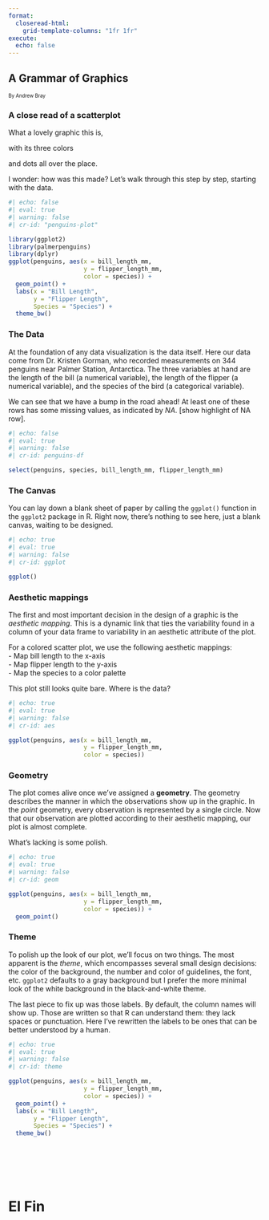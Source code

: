 ```yaml
---
format: 
  closeread-html:
    grid-template-columns: "1fr 1fr"
execute: 
  echo: false
---
```


::::: {.cr-sidebar}

# A Grammar of Graphics

[By Andrew Bray]{style="font-size: .7em"}

### A close read of a scatterplot

:::{.cr-crossfade cr-to="penguins-plot"}
What a lovely graphic this is,
:::

with its three colors

and dots all over the place.

I wonder: how was this made? Let's walk through this step by step, starting with the data.

```r
#| echo: false
#| eval: true
#| warning: false
#| cr-id: "penguins-plot"

library(ggplot2)
library(palmerpenguins)
library(dplyr)
ggplot(penguins, aes(x = bill_length_mm,
                     y = flipper_length_mm,
                     color = species)) +
  geom_point() +
  labs(x = "Bill Length",
       y = "Flipper Length",
       Species = "Species") +
  theme_bw()
```
:::::

::::{.cr-sidebar}

### The Data {.cr-crossfade cr-from="penguins-plot" cr-to="penguins-df"}

At the foundation of any data visualization is the data itself. Here our data come from Dr. Kristen Gorman, who recorded measurements on 344 penguins near Palmer Station, Antarctica. The three variables at hand are the length of the bill (a numerical variable), the length of the flipper (a numerical variable), and the species of the bird (a categorical variable).

We can see that we have a bump in the road ahead! At least one of these rows has some missing values, as indicated by *NA*. [show highlight of NA row].


```r
#| echo: false
#| eval: true
#| warning: false
#| cr-id: penguins-df

select(penguins, species, bill_length_mm, flipper_length_mm)
```

::::

::::{.cr-sidebar}

### The Canvas {.cr-crossfade cr-to="ggplot"}

You can lay down a blank sheet of paper by calling the `ggplot()` function in the `ggplot2` package in R. Right now, there's nothing to see here, just a blank canvas, waiting to be designed.


```r
#| echo: true
#| eval: true
#| warning: false
#| cr-id: ggplot

ggplot()
```

### Aesthetic mappings {.cr-crossfade cr-from="ggplot" cr-to="aes"}

The first and most important decision in the design of a graphic is the *aesthetic mapping*. This is a dynamic link that ties the variability found in a column of your data frame to variability in an aesthetic attribute of the plot.

For a colored scatter plot, we use the following aesthetic mappings:\
- Map bill length to the x-axis\
- Map flipper length to the y-axis\
- Map the species to a color palette\

This plot still looks quite bare. Where is the data?

```r
#| echo: true
#| eval: true
#| warning: false
#| cr-id: aes

ggplot(penguins, aes(x = bill_length_mm,
                     y = flipper_length_mm,
                     color = species))
```

### Geometry {.cr-crossfade cr-from="aes" cr-to="geom"}

The plot comes alive once we've assigned a **geometry**. The geometry describes the manner in which the observations show up in the graphic. In the *point* geometry, every observation is represented by a single circle. Now that our observation are plotted according to their aesthetic mapping, our plot is almost complete.

What's lacking is some polish. 

```r
#| echo: true
#| eval: true
#| warning: false
#| cr-id: geom

ggplot(penguins, aes(x = bill_length_mm,
                     y = flipper_length_mm,
                     color = species)) +
  geom_point()
```

### Theme {.cr-crossfade cr-from="geom" cr-to="theme"}

To polish up the look of our plot, we'll focus on two things. The most apparent is the *theme*, which encompasses several small design decisions: the color of the background, the number and color of guidelines, the font, etc. `ggplot2` defaults to a gray background but I prefer the more minimal look of the white background in the black-and-white theme.

The last piece to fix up was those labels. By default, the column names will show up. Those are written so that R can understand them: they lack spaces or punctuation. Here I've rewritten the labels to be ones that can be better understood by a human.

```r
#| echo: true
#| eval: true
#| warning: false
#| cr-id: theme

ggplot(penguins, aes(x = bill_length_mm,
                     y = flipper_length_mm,
                     color = species)) +
  geom_point() +
  labs(x = "Bill Length",
       y = "Flipper Length",
       Species = "Species") +
  theme_bw()
```

::::

\
\
\
\

# El Fin
